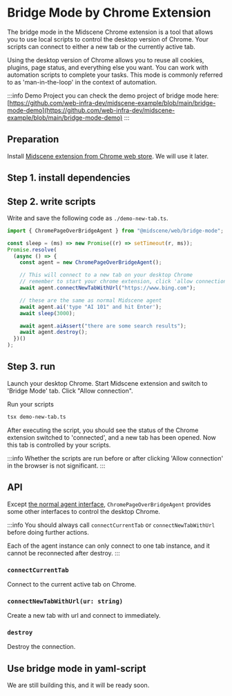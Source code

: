 # Bridge Mode by Chrome Extension


The bridge mode in the Midscene Chrome extension is a tool that allows you to use local scripts to control the desktop version of Chrome. Your scripts can connect to either a new tab or the currently active tab.

Using the desktop version of Chrome allows you to reuse all cookies, plugins, page status, and everything else you want. You can work with automation scripts to complete your tasks. This mode is commonly referred to as 'man-in-the-loop' in the context of automation.

:::info Demo Project
you can check the demo project of bridge mode here: [https://github.com/web-infra-dev/midscene-example/blob/main/bridge-mode-demo](https://github.com/web-infra-dev/midscene-example/blob/main/bridge-mode-demo)
:::

## Preparation

Install [Midscene extension from Chrome web store](https://chromewebstore.google.com/detail/midscene/gbldofcpkknbggpkmbdaefngejllnief). We will use it later.

## Step 1. install dependencies

<PackageManagerTabs command="install @midscene/web tsx --save-dev" />

## Step 2. write scripts

Write and save the following code as `./demo-new-tab.ts`.

```typescript
import { ChromePageOverBridgeAgent } from "@midscene/web/bridge-mode";

const sleep = (ms) => new Promise((r) => setTimeout(r, ms));
Promise.resolve(
  (async () => {
    const agent = new ChromePageOverBridgeAgent();

    // This will connect to a new tab on your desktop Chrome
    // remember to start your chrome extension, click 'allow connection' button. Otherwise you will get an timeout error
    await agent.connectNewTabWithUrl("https://www.bing.com");

    // these are the same as normal Midscene agent
    await agent.ai('type "AI 101" and hit Enter');
    await sleep(3000);

    await agent.aiAssert("there are some search results");
    await agent.destroy();
  })()
);
```

## Step 3. run

Launch your desktop Chrome. Start Midscene extension and switch to 'Bridge Mode' tab. Click "Allow connection".

Run your scripts

```bash
tsx demo-new-tab.ts
```

After executing the script, you should see the status of the Chrome extension switched to 'connected', and a new tab has been opened. Now this tab is controlled by your scripts.

:::info
⁠Whether the scripts are run before or after clicking 'Allow connection' in the browser is not significant.
:::

## API

Except [the normal agent interface](./api), `ChromePageOverBridgeAgent` provides some other interfaces to control the desktop Chrome.

:::info
You should always call `connectCurrentTab` or `connectNewTabWithUrl` before doing further actions.

Each of the agent instance can only connect to one tab instance, and it cannot be reconnected after destroy.
:::

### `connectCurrentTab`

Connect to the current active tab on Chrome.

### `connectNewTabWithUrl(ur: string)`

Create a new tab with url and connect to immediately.

### `destroy`

Destroy the connection.

## Use bridge mode in yaml-script

We are still building this, and it will be ready soon.





